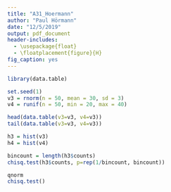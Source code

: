 ```yaml
---
title: "A31_Hoermann"
author: "Paul Hörmann"
date: "12/5/2019"
output: pdf_document
header-includes:
  - \usepackage{float}
  - \floatplacement{figure}{H} 
fig_caption: yes
---
```

```r
library(data.table)
```
```r
set.seed(1)
v3 = rnorm(n = 50, mean = 30, sd = 3)
v4 = runif(n = 50, min = 20, max = 40)
```
```r
head(data.table(v3=v3, v4=v3))
tail(data.table(v3=v3, v4=v3))
```
```r
h3 = hist(v3)
h4 = hist(v4)
```
```r
bincount = length(h3$counts)
chisq.test(h3$counts, p=rep(1/bincount, bincount))
```
```r
qnorm
chisq.test()
```

